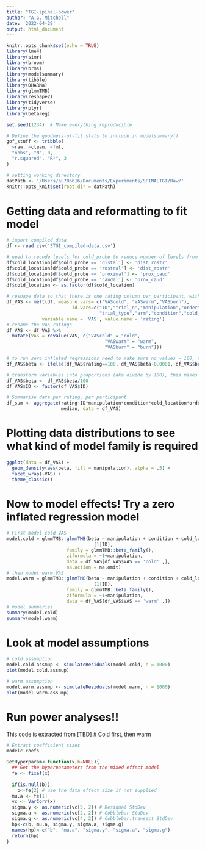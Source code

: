 ```yaml
---
title: "TGI-spinal-power"
author: "A.G. Mitchell"
date: '2022-04-28'
output: html_document
---
```


```r
knitr::opts_chunk$set(echo = TRUE)
library(lme4)
library(simr)
library(broom)
library(brms)
library(modelsummary)
library(tibble)
library(DHARMa)
library(glmmTMB)
library(reshape2)
library(tidyverse)
library(plyr)
library(betareg)

set.seed(1234)  # Make everything reproducible

# Define the goodness-of-fit stats to include in modelsummary()
gof_stuff <- tribble(
  ~raw, ~clean, ~fmt,
  "nobs", "N", 0,
  "r.squared", "R²", 3
)

# setting working directory
datPath <- '/Users/au706616/Documents/Experiments/SPINALTGI/Raw/'
knitr::opts_knit$set(root.dir = datPath)
```

# Getting data and reformatting to fit model
```r
# import compiled data
df <- read.csv('STGI_compiled-data.csv')

# need to recode levels for cold_probe to reduce number of levels from 4 to 2
df$cold_location[df$cold_probe == 'distal'] <- 'dist_rostr' 
df$cold_location[df$cold_probe == 'rostral'] <- 'dist_rostr'
df$cold_location[df$cold_probe == 'proximal'] <- 'prox_caud'
df$cold_location[df$cold_probe == 'caudal'] <- 'prox_caud'
df$cold_location <- as.factor(df$cold_location)

# reshape data so that there is one rating column per participant, with a VAS column = type of rating
df_VAS <- melt(df, measure.vars= c("VAScold", "VASwarm","VASburn"), 
                        id.vars=c("ID","trial_n","manipulation","order",
                                  "trial_type","arm","condition","cold_location"),
             variable.name = 'VAS', value.name = 'rating')
# rename the VAS ratings
df_VAS <- df_VAS %>% 
  mutate(VAS = revalue(VAS, c("VAScold" = "cold",
                                    "VASwarm" = "warm",
                                    "VASburn" = "burn")))

# to run zero inflated regressions need to make sure no values = 100, as cannot model them, so simply minus a very small fraction from those values
df_VAS$beta <- ifelse(df_VAS$rating==100, df_VAS$beta-0.0001, df_VAS$beta <- df_VAS$rating)

# transform variables into proportions (aka divide by 100), this makes the effect size estimates more logical
df_VAS$beta <- df_VAS$beta/100
df_VAS$ID <- factor(df_VAS$ID)

# Summarise data per rating, per participant
df_sum <- aggregate(rating~ID*manipulation*condition*cold_location*order*VAS, 
                    median, data = df_VAS)
```

# Plotting data distributions to see what kind of model family is required
```r
ggplot(data = df_VAS) +
  geom_density(aes(beta, fill = manipulation), alpha = .5) +
  facet_wrap(~VAS) +
  theme_classic()
```

# Now to model effects! Try a zero inflated regression model
```r
# First model cold VAS
model.cold = glmmTMB::glmmTMB(beta ~ manipulation + condition + cold_location + trial_n +
                                (1|ID),
                      family = glmmTMB::beta_family(),
                      ziformula = ~1+manipulation,
                      data = df_VAS[df_VAS$VAS == 'cold' ,],
                      na.action = na.omit) 
# then model warm VAS
model.warm = glmmTMB::glmmTMB(beta ~ manipulation + condition + cold_location + trial_n +
                                (1|ID),
                      family = glmmTMB::beta_family(),
                      ziformula = ~1+manipulation,
                      data = df_VAS[df_VAS$VAS == 'warm' ,])
# model summaries
summary(model.cold)
summary(model.warm)
```
# Look at model assumptions
```r
# cold assumption
model.cold.assmup <- simulateResiduals(model.cold, n = 1000)
plot(model.cold.assmup)
```

```r
# warm assumption
model.warm.assump <- simulateResiduals(model.warm, n = 1000)
plot(model.warm.assump)
```

# Run power analyses!!
This code is extracted from [TBD]
# Cold first, then warm

```r
# Extract coefficient sizes
modelc.coefs

GetHyperparam<-function(x,b=NULL){
  ## Get the hyperparameters from the mixed effect model
  fe <- fixef(x)
  
  if(is.null(b))
    b<-fe[2] # use the data effect size if not supplied
  mu.a <- fe[1] 
  vc <- VarCorr(x)
  sigma.y <- as.numeric(vc[5, 2]) # Residual StdDev
  sigma.a <- as.numeric(vc[2, 2]) # Cobblebar StdDev
  sigma.g <- as.numeric(vc[4, 2]) # Cobblebar:transect StdDev
  hp<-c(b, mu.a, sigma.y, sigma.a, sigma.g)
  names(hp)<-c("b", "mu.a", "sigma.y", "sigma.a", "sigma.g")
  return(hp)
}
```


